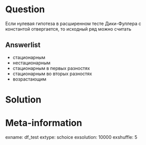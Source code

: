 Question
========
Если нулевая гипотеза в расширенном тесте Дики-Фуллера с константой отвергается, то 
исходный ряд можно считать

Answerlist
----------
* стационарным
* нестационарным
* стационарным в первых разностях
* стационарным во вторых разностях
* возрастающим


Solution
========


Meta-information
================
exname: df_test
extype: schoice
exsolution: 10000
exshuffle: 5

